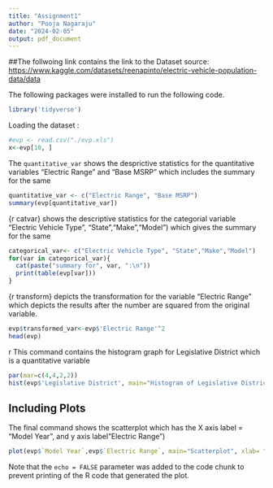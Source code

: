 ```yaml
---
title: "Assignment1"
author: "Pooja Nagaraju"
date: "2024-02-05"
output: pdf_document
---
```

##The follwoing link contains the link to the Dataset source: <https://www.kaggle.com/datasets/reenapinto/electric-vehicle-population-data/data>

The following packages were installed to run the following code.
```r
library('tidyverse')
```

Loading the dataset : 
```r
#evp <- read.csv("./evp.xls")
x<-evp[10, ]
```


The `quantitative_var` shows the desprictive statistics for the quantitative variables "Electric Range" and "Base MSRP" which includes the summary for the same
```r
quantitative_var <- c("Electric Range", "Base MSRP")
summary(evp[quantitative_var])
```



{r catvar} shows the descriptive statistics for the categorial variable "Electric Vehicle Type", "State","Make","Model") which gives the summary for the same

```r
categorical_var<- c("Electric Vehicle Type", "State","Make","Model")
for(var in categorical_var){
  cat(paste("summary for", var, ":\n"))
  print(table(evp[var]))
}
```

{r transform} depicts the transformation for the variable "Electric Range" which depicts the results after the number are squared from the original variable.

```r
evp$transformed_var<-evp$'Electric Range'^2
head(evp)
```
 
 {r hist}
This command contains the histogram graph for Legislative District which is a quantitative variable 
```r
par(mar=c(4,4,2,2))
hist(evp$'Legislative District', main="Histogram of Legislative District",xlab="Legislative District",col="black")

```
## Including Plots
The final command shows the scatterplot which has the X axis label = "Model Year", and y axis label"Electric Range")



```r
plot(evp$`Model Year`,evp$`Electric Range`, main="Scatterplot", xlab= "Model Year", ylab= "Electric Range")
```



Note that the `echo = FALSE` parameter was added to the code chunk to prevent printing of the R code that generated the plot.
